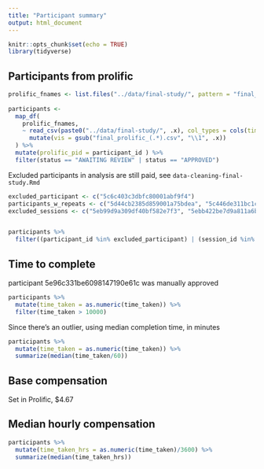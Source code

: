```yaml
---
title: "Participant summary"
output: html_document
---
```


```r
knitr::opts_chunk$set(echo = TRUE)
library(tidyverse)
```


## Participants from prolific

```r
prolific_fnames <- list.files("../data/final-study/", pattern = "final_prolific_(.+).csv")
  
participants <- 
  map_df(
    prolific_fnames,
    ~ read_csv(paste0("../data/final-study/", .x), col_types = cols(time_taken = col_character())) %>%
      mutate(vis = gsub("final_prolific_(.*).csv", "\\1", .x))
  ) %>%
  mutate(prolific_pid = participant_id ) %>%
  filter(status == "AWAITING REVIEW" | status == "APPROVED")
```

Excluded participants in analysis are still paid, see `data-cleaning-final-study.Rmd`

```r
excluded_participant <- c("5c6c403c3dbfc80001abf9f4")
participants_w_repeats <- c("5d44cb2385d859001a75bdea", "5c446de311bc1c0001fff3fe", "5eaf6d165753b3670ba59587")
excluded_sessions <- c("5eb99d9a309df40bf582e7f3", "5ebb422be7d9a811a6b845c0", "5ebdb036e779750e69dc04e5")


participants %>%
  filter((participant_id %in% excluded_participant) | (session_id %in% excluded_sessions)) 
```

## Time to complete

participant 5e96c331be6098147190e61c was manually approved 

```r
participants %>%
  mutate(time_taken = as.numeric(time_taken)) %>%
  filter(time_taken > 10000)
```

Since there's an outlier, using median completion time, in minutes

```r
participants %>%
  mutate(time_taken = as.numeric(time_taken)) %>%
  summarize(median(time_taken/60))
```

## Base compensation

Set in Prolific,  $4.67

## Median hourly compensation

```r
participants %>%
  mutate(time_taken_hrs = as.numeric(time_taken)/3600) %>%
  summarize(median(time_taken_hrs))
```


